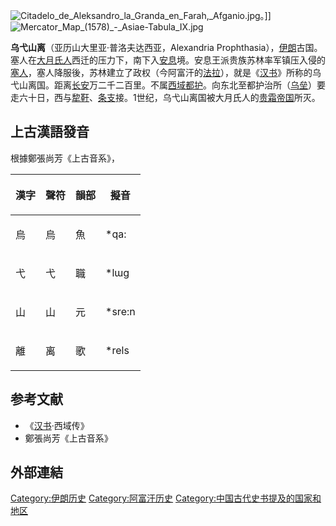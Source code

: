 [[File:Citadelo_de_Aleksandro_la_Granda_en_Farah,_Afganio.jpg|thumb]]。]]
[[File:Mercator_Map_(1578)_-_Asiae-Tabula_IX.jpg|thumb]]

'''乌弋山离'''（亚历山大里亚·普洛夫达西亚，Alexandria Prophthasia），[[伊朗|伊朗]]古国。塞人在[[大月氏人|大月氏人]]西迁的压力下，南下入[[安息_(国家)|安息]]境。安息王派贵族苏林率军镇压入侵的[[塞人|塞人]]，塞人降服後，苏林建立了政权（今阿富汗的[[法拉_(阿富汗)|法拉]]），就是《[[汉书|汉书]]》所称的乌弋山离国。距离[[长安|长安]]万二千二百里。不属[[西域都护|西域都护]]。向东北至都护治所（[[乌垒|乌垒]]）要走六十日，西与[[犂靬|犂靬]]、[[条支|条支]]接。1世纪，乌弋山离国被大月氏人的[[贵霜帝国|贵霜帝国]]所灭。

== 上古漢語發音 ==
根據鄭張尚芳《上古音系》，
{| class="wikitable"
!漢字
!聲符
!韻部
!擬音
|-
|烏
|烏
|魚
|*qa:
|-
|弋
|弋
|職
|*lɯɡ
|-
|山
|山
|元
|*sre:n
|-
|離
|离
|歌
|*rels
|}

==参考文献==
*《[[汉书|汉书]]·西域传》
*鄭張尚芳《上古音系》

==外部連結==
{{Wikisource further reading}}

[[Category:伊朗历史|Category:伊朗历史]]
[[Category:阿富汗历史|Category:阿富汗历史]]
[[Category:中国古代史书提及的国家和地区|Category:中国古代史书提及的国家和地区]]